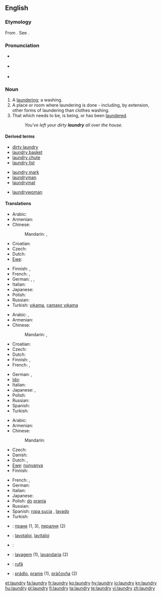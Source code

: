 ==English==
{{wikipedia}}

===Etymology===
From {{etyl|fro}} {{term|lavanderie|lang=fro}}. See {{term|launder}}.

===Pronunciation===
* {{a|UK}} {{IPA|/ˈlɔːn.dri/}}
* {{a|US}} {{IPA|/ˈlɑn.dri/|/ˈlɔn.dri/}}
* {{audio|en-us-laundry.ogg|Audio (US)}}

===Noun===
{{en-noun|laundries}}

# A [[laundering]]; a washing.
# A place or room where laundering is done - including, by extension, other forms of laundering than clothes washing.
# That which needs to be, is being, or has been [[launder]]ed.
#: ''You've left your dirty '''laundry''' all over the house.''

====Derived terms====
{{rel-top3|Terms derived from ''laundry''}}
* [[dirty laundry]]
* [[laundry basket]]
* [[laundry chute]]	
* [[laundry list]]
{{rel-mid3}}
* [[laundry mark]]	
* [[laundryman]]	
* [[laundrymat]]
{{rel-mid3}}
* [[laundrywoman]]
{{rel-bottom}}

====Translations====
{{trans-top|laundering; washing}}
* Arabic: {{t|ar|غسيل|m|tr=ghasiil}}
* Armenian: {{t-|hy|լվացք|tr=lvac’k’}}
* Chinese:
*: Mandarin: {{t|cmn|洗衣|tr=xǐyī|sc=Hani}},  {{t-|cmn|洗濯|tr=xǐzhuó|sc=Hani}}
* Croatian: {{t-|hr|pranje|n|alt=pránje}}
* Czech: {{t-|cs|praní|n}}
* Dutch: {{t+|nl|was|m}}
* [[Ewe]]: {{tø|ee|nunyanya|xs=Ewe}}
{{trans-mid}}
* Finnish: {{t-|fi|pyykkäys}}, {{t-|fi|pyykkääminen}}
* French: {{t|fr|blanchisserie|f}},  {{t|fr|blanchissage|m}}
* German: {{t+|de|Wäsche|f}},  {{t|de|Wäscherei|f}},  {{t|de|Waschen|n}}
* Italian: {{t+|it|bucato|m}}
* Japanese: {{t+|ja|洗濯|tr=せんたく, sentaku}}
* Polish: {{t+|pl|pranie|n}}
* Russian: {{t|ru|стирка|f|tr=stírka}}
* Turkish: [[yıkama]], [[çamaşır yıkama]]
{{trans-bottom}}

{{trans-top|place or room where laundering is done}}
* Arabic: {{t|ar|مصبغة|f|tr=maSbagha}},  {{t|ar|مغسلة}}
* Armenian: {{t-|hy|լվացքատուն|tr=lvac’k’atun}}
* Chinese:
*: Mandarin: {{t|cmn|洗衣房|tr=xǐyīfáng|sc=Hani}},  {{t|cmn|洗衣店|tr=xǐyīdiàn|sc=Hani}}
* Croatian: {{t-|hr|praonica|f|alt=praónica}}
* Czech: {{t-|cs|prádelna|f}}
* Dutch: {{t-|nl|wasserij|f}}
* Finnish: {{t+|fi|pesutupa}}, {{t+|fi|pesula}}
* French: {{t+|fr|laverie|f}},  {{t+|fr|buanderie|f}}
{{trans-mid}}
* German: {{t|de|Waschküche|f}},  {{t|de|Waschsalon|m}}
* [[Ido]]: {{t-|io|laverio|xs=Ido}}
* Italian: {{t+|it|lavanderia|f}}
* Japanese: {{t|ja|ランドリー|tr=randorī}},  {{t|ja|洗濯屋|tr=せんたくや, sentakuya}}
* Polish: {{t-|pl|pralnia|f}}
* Russian: {{t|ru|прачечная|f|tr=práčečnaja}}
* Spanish: {{t-|es|lavandería|f}}
* Turkish: {{t+|tr|çamaşırhane}}
{{trans-bottom}}

{{trans-top|that which needs to be laundered}}
* Arabic: {{t|ar|مغسلة|m|tr=ghasiil}}
* Armenian: {{t-|hy|լվացք|tr=lvac’k’}}
* Chinese:
*: Mandarin: {{t|cmn|要洗的衣服|tr=yào xǐ-de yīfu|sc=Hani}}
* Czech: {{t-|cs|prádlo|n}}
* Danish: {{t|da|vasketøj|n}}
* Dutch: {{t+|nl|was|m}}, {{t+|nl|wasgoed|n}}
* [[Ewe]]: [[nunyanya]]
* Finnish: {{t+|fi|pyykki}}
{{trans-mid}}
* French: {{t+|fr|lessive|f}},  {{t+|fr|linge|f}}
* German: {{t+|de|Wäsche|f}}
* Italian: {{t+|it|bucato|m}}
* Japanese: {{t|ja|洗濯物|tr=せんたくもの, sentakumono}}
* Polish: {{t+|pl|rzecz|f|p|alt=rzeczy}} [[do]] [[pranie|prania]]
* Russian: {{t|ru|бельё|n|tr=bel'jó}}
* Spanish: [[ropa sucia]] {{f}}, [[lavado]] {{m}}
* Turkish: {{t+|tr|çamaşır}}
{{trans-bottom}}

{{checktrans-top}}
* {{ttbc|Bulgarian}}: [[пране]] {{n}} (1, 3), [[пералня]] {{f}} (2)
* {{ttbc|Esperanto}}: [[lavotaĵoj]], [[lavitaĵoj]]
* {{ttbc|Kurdish}}: {{t|ku|balav}} {{f}}
{{checktrans-mid}}
* {{ttbc|Portuguese}}: [[lavagem]] (1), [[lavandaria]] {{f}} (2)
* {{ttbc|Romanian}}: [[rufă]] {{f}}
* {{ttbc|Slovak}}: [[prádlo]], [[pranie]] {{n}} (1), [[práčovňa]]  {{f}} (2)
{{checktrans-bottom}}

[[et:laundry]]
[[fa:laundry]]
[[fr:laundry]]
[[ko:laundry]]
[[hy:laundry]]
[[io:laundry]]
[[kn:laundry]]
[[hu:laundry]]
[[pl:laundry]]
[[fi:laundry]]
[[ta:laundry]]
[[te:laundry]]
[[vi:laundry]]
[[zh:laundry]]